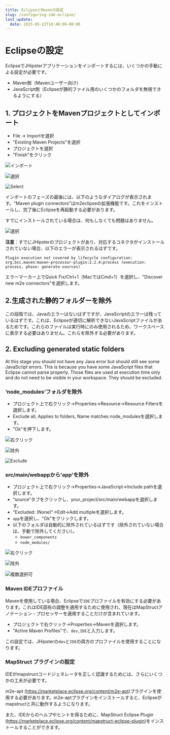 ```yaml
---
title: EclipseとMavenの設定
slug: /configuring-ide-eclipse/
last_update:
  date: 2015-05-22T18:40:00-00:00
---
```


# <i class="fa fa-keyboard-o"></i> Eclipseの設定

EclipseでJHipsterアプリケーションをインポートするには、いくつかの手動による設定が必要です。

- Maven側（Mavenユーザー向け）
- JavaScript側（Eclipseが静的ファイル用のいくつかのフォルダを無視できるようにする）

## 1. プロジェクトをMavenプロジェクトとしてインポート

- File → Importを選択
- "Existing Maven Projects"を選択
- プロジェクトを選択
- "Finish"をクリック

![インポート](/images/configuring_ide_eclipse_1.png)

![選択](/images/configuring_ide_eclipse_2.png)

![Select](/images/configuring_ide_eclipse_2.png)

インポートのフェーズの最後には、以下のようなダイアログが表示されます。"Maven plugin connectors"はm2eclipseの拡張機能です。これをインストールし、完了後にEclipseを再起動する必要があります。

すでにインストールされている場合は、何もしなくても問題はありません。

![選択](/images/configuring_ide_eclipse_maven_processor.png)

__注意__：すでにJHipsterのプロジェクトがあり、対応するコネクタがインストールされていない場合、以下のエラーが表示されるはずです。

`Plugin execution not covered by lifecycle configuration: org.bsc.maven:maven-processor-plugin:2.2.4:process (execution: process, phase: generate-sources)`

エラーマーカー上でQuick Fix/Ctrl+1（MacではCmd+1）を選択し、"Discover new m2e connectors"を選択します。

## 2.生成された静的フォルダーを除外
この段階では、Javaのエラーはないはずですが、JavaScriptのエラーは残っているはずです。これは、Eclipseが適切に解析できないJavaScriptファイルがあるためです。これらのファイルは実行時にのみ使用されるため、ワークスペースに表示する必要はありません。これらを除外する必要があります。

## 2. Excluding generated static folders

At this stage you should not have any Java error but should still see some JavaScript errors. This is because you have some JavaScript files that Eclipse cannot parse properly. Those files are used at execution time only and do not need to be visible in your workspace. They should be excluded.

### ‘node_modules’フォルダを除外

- プロジェクト上で右クリック→Properties→Resource→Resource Filtersを選択します。
- Exclude all, Applies to folders, Name matches node_modulesを選択します。
- "Ok"を押下します。

![右クリック](/images/configuring_ide_eclipse_3.png)

![除外](/images/configuring_ide_eclipse_4.png)

![Exclude](/images/configuring_ide_eclipse_4.png)

### src/main/webappから'app'を除外

- プロジェクト上で右クリック→Properties→JavaScript→Include pathを選択します。
- “source”タブをクリックし、your_project/src/main/webappを選択します。
- “Excluded: (None)“→Edit→Add multipleを選択します。
- `app`を選択し、“Ok”をクリックします。
- 以下のフォルダは自動的に除外されているはずです（除外されていない場合は、手動で除外してください）。
    - `bower_components`
    - `node_modules/`

![右クリック](/images/configuring_ide_eclipse_5.png)

![除外](/images/configuring_ide_eclipse_6.png)

![複数選択可](/images/configuring_ide_eclipse_7.png)

### Maven IDEプロファイル

Mavenを使用している場合、Eclipseで`IDE`プロファイルを有効にする必要があります。これはIDE固有の調整を適用するために使用され、現在はMapStructアノテーション・プロセッサーを適用することだけが含まれています。

- プロジェクトで右クリック→Properties→Mavenを選択します。
- "Active Maven Profiles"で、`dev,IDE`と入力します。

この設定では、JHipsterの`dev`と`IDE`の両方のプロファイルを使用することになります。

### MapStruct プラグインの設定

IDEがmapstructコードジェネレータを正しく認識するためには、さらにいくつかの工夫が必要です。

m2e-apt (https://marketplace.eclipse.org/content/m2e-apt)プラグインを使用する必要があります。m2e-aptプラグインをインストールすると、Eclipseがmapstructと共に動作するようになります。

また、IDEからのヘルプやヒントを得るために、MapStruct Eclipse Plugin (https://marketplace.eclipse.org/content/mapstruct-eclipse-plugin)をインストールすることができます。
